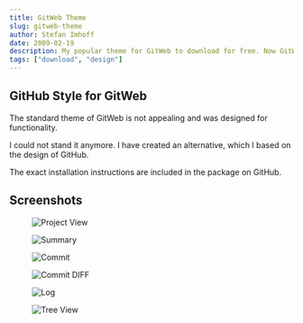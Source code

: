 ```yaml
---
title: GitWeb Theme
slug: gitweb-theme
author: Stefan Imhoff
date: 2009-02-19
description: My popular theme for GitWeb to download for free. Now GitWeb looks more similar to GitHub and is not ugly anymore.
tags: ["download", "design"]
---
```


## GitHub Style for GitWeb

The standard theme of GitWeb is not appealing and was designed for functionality.

I could not stand it anymore. I have created an alternative, which I based on the design of GitHub.

The exact installation instructions are included in the package on GitHub.

## Screenshots

<Figure caption="Project View">
  <Image src="/assets/images/posts/gitweb-theme-projects.png" alt="Project View" />
</Figure>

<Figure caption="Summary">
  <Image src="/assets/images/posts/gitweb-theme-summary.png" alt="Summary" />
</Figure>

<Figure caption="Commit">
  <Image src="/assets/images/posts/gitweb-theme-commit.png" alt="Commit" />
</Figure>

<Figure caption="Commit DIFF">
  <Image src="/assets/images/posts/gitweb-theme-commitdiff.png" alt="Commit DIFF" />
</Figure>

<Figure caption="Log">
  <Image src="/assets/images/posts/gitweb-theme-log.png" alt="Log" />
</Figure>

<Figure caption="Tree View">
  <Image src="/assets/images/posts/gitweb-theme-tree.png" alt="Tree View" />
</Figure>

<Figure>
  <MoreLink href="https://github.com/kogakure/gitweb-theme/" text="GitWeb Theme on GitHub" />
</Figure>
